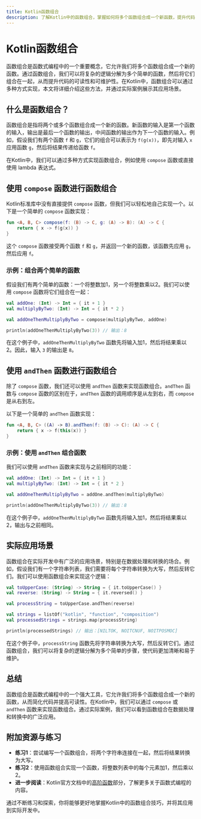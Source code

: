```yaml
---
title: Kotlin函数组合
description: 了解Kotlin中的函数组合，掌握如何将多个函数组合成一个新函数，提升代码的简洁性和可读性。
---
```


# Kotlin函数组合

函数组合是函数式编程中的一个重要概念，它允许我们将多个函数组合成一个新的函数。通过函数组合，我们可以将复杂的逻辑分解为多个简单的函数，然后将它们组合在一起，从而提升代码的可读性和可维护性。在Kotlin中，函数组合可以通过多种方式实现，本文将详细介绍这些方法，并通过实际案例展示其应用场景。

## 什么是函数组合？

函数组合是指将两个或多个函数组合成一个新的函数。新函数的输入是第一个函数的输入，输出是最后一个函数的输出，中间函数的输出作为下一个函数的输入。例如，假设我们有两个函数 `f` 和 `g`，它们的组合可以表示为 `f(g(x))`，即先对输入 `x` 应用函数 `g`，然后将结果传递给函数 `f`。

在Kotlin中，我们可以通过多种方式实现函数组合，例如使用 `compose` 函数或直接使用 lambda 表达式。

## 使用 `compose` 函数进行函数组合

Kotlin标准库中没有直接提供 `compose` 函数，但我们可以轻松地自己实现一个。以下是一个简单的 `compose` 函数实现：

```kotlin
fun <A, B, C> compose(f: (B) -> C, g: (A) -> B): (A) -> C {
    return { x -> f(g(x)) }
}
```

这个 `compose` 函数接受两个函数 `f` 和 `g`，并返回一个新的函数，该函数先应用 `g`，然后应用 `f`。

### 示例：组合两个简单的函数

假设我们有两个简单的函数：一个将整数加1，另一个将整数乘以2。我们可以使用 `compose` 函数将它们组合在一起：

```kotlin
val addOne: (Int) -> Int = { it + 1 }
val multiplyByTwo: (Int) -> Int = { it * 2 }

val addOneThenMultiplyByTwo = compose(multiplyByTwo, addOne)

println(addOneThenMultiplyByTwo(3)) // 输出：8
```

在这个例子中，`addOneThenMultiplyByTwo` 函数先将输入加1，然后将结果乘以2。因此，输入 `3` 的输出是 `8`。

## 使用 `andThen` 函数进行函数组合

除了 `compose` 函数，我们还可以使用 `andThen` 函数来实现函数组合。`andThen` 函数与 `compose` 函数的区别在于，`andThen` 函数的调用顺序是从左到右，而 `compose` 是从右到左。

以下是一个简单的 `andThen` 函数实现：

```kotlin
fun <A, B, C> ((A) -> B).andThen(f: (B) -> C): (A) -> C {
    return { x -> f(this(x)) }
}
```

### 示例：使用 `andThen` 组合函数

我们可以使用 `andThen` 函数来实现与之前相同的功能：

```kotlin
val addOne: (Int) -> Int = { it + 1 }
val multiplyByTwo: (Int) -> Int = { it * 2 }

val addOneThenMultiplyByTwo = addOne.andThen(multiplyByTwo)

println(addOneThenMultiplyByTwo(3)) // 输出：8
```

在这个例子中，`addOneThenMultiplyByTwo` 函数先将输入加1，然后将结果乘以2，输出与之前相同。

## 实际应用场景

函数组合在实际开发中有广泛的应用场景，特别是在数据处理和转换的场合。例如，假设我们有一个字符串列表，我们需要将每个字符串转换为大写，然后反转它们。我们可以使用函数组合来实现这个逻辑：

```kotlin
val toUpperCase: (String) -> String = { it.toUpperCase() }
val reverse: (String) -> String = { it.reversed() }

val processString = toUpperCase.andThen(reverse)

val strings = listOf("kotlin", "function", "composition")
val processedStrings = strings.map(processString)

println(processedStrings) // 输出：[NILTOK, NOITCNUF, NOITPOSMOC]
```

在这个例子中，`processString` 函数先将字符串转换为大写，然后反转它们。通过函数组合，我们可以将复杂的逻辑分解为多个简单的步骤，使代码更加清晰和易于维护。

## 总结

函数组合是函数式编程中的一个强大工具，它允许我们将多个函数组合成一个新的函数，从而简化代码并提高可读性。在Kotlin中，我们可以通过 `compose` 或 `andThen` 函数来实现函数组合。通过实际案例，我们可以看到函数组合在数据处理和转换中的广泛应用。

## 附加资源与练习

- **练习1**：尝试编写一个函数组合，将两个字符串连接在一起，然后将结果转换为大写。
- **练习2**：使用函数组合实现一个函数，将整数列表中的每个元素加1，然后乘以2。
- **进一步阅读**：Kotlin官方文档中的[高阶函数](https://kotlinlang.org/docs/lambdas.html)部分，了解更多关于函数式编程的内容。

通过不断练习和探索，你将能够更好地掌握Kotlin中的函数组合技巧，并将其应用到实际开发中。